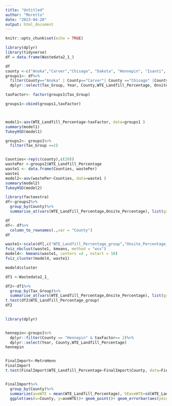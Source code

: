 ```yaml
---
title: "Untitled"
author: "Moretto"
date: "2023-04-20"
output: html_document
---
```


```r
knitr::opts_chunk$set(echo = TRUE)
```

```r
library(dplyr)
library(tidyverse)
df = data.frame(Wastedata2_1_)

df
county <-c("Anoka","Carver","Chisago", "Dakota", "Hennepin", "Isanti", "Le Sueur", "Mille Lacs", "Ramsey", "Scott", "Sherburne", "Washington", "Wright")
groups1<- df%>%
  filter(County=="Anoka" | County=="Carver"| County =="Chisago" |County=="Dakota" | County=="Hennepin"| County =="Isanti"| County =="Le Sueur" |County=="Mille Lacs" | County=="Ramsey"| County =="Scott"|County=="Sherburne" | County=="Washington"| County =="Wright")%>%
  dplyr::select(Tax_Group, Year, County,WTE_Landfill_Percentage, Onsite_Percentage)

taxFactor<- factor(groups1$Tax_Group)

groups1<-cbind(groups1,taxFactor)



model1<-aov(WTE_Landfill_Percentage~taxFactor, data=groups1 )
summary(model1)
TukeyHSD(model1)

```

```r

groups2<- groups1%>%
  filter(Tax_Group ==2)


Counties<-rep(c(county),c(20))
wastePer <-groups2$WTE_Landfill_Percentage
waste1 <- data.frame(Counties, wastePer)
waste1
model2<-aov(wastePer~Counties, data=waste1 )
summary(model2)
TukeyHSD(model2)
```



```r
library(factoextra)
df<-groups2%>%
  group_by(County)%>%
  summarise_at(vars(WTE_Landfill_Percentage,Onsite_Percentage), list(group = mean))

df
df<- df%>%
  column_to_rownames(.,var = "County")
df

waste1<-scale(df[,c("WTE_Landfill_Percentage_group","Onsite_Percentage_group")])
fviz_nbclust(waste1, kmeans, method = "wss")
model4<- kmeans(waste1, centers =4 , nstart = 10)
fviz_cluster(model4, waste1)

model4$cluster
```
```r
df1 <-Wastedata2_1_

df2<-df1%>%
  group_by(Tax_Group)%>%
  summarise_at(vars(WTE_Landfill_Percentage,Onsite_Percentage), list(group = mean))
t.test(df2$WTE_Landfill_Percentage_group)
df2
  
```
```r
library(dplyr)


hennepin<-groups1%>%
  dplyr::filter(County == "Hennepin" & taxFactor== 2)%>%
  dplyr::select(Year, County,WTE_Landfill_Percentage)
hennepin


FinalImport<-MetroHenn
FinalImport
t.test(FinalImport$WTE_Landfill_Percentage~FinalImport$County, data=FinalImport, alternative ="two.side")


FinalImport%>%
  group_by(County)%>%
  summarize(aveWTE = mean(WTE_Landfill_Percentage), SEaveWTE=sd(WTE_Landfill_Percentage)/sqrt(length(WTE_Landfill_Percentage)),tstar = qt(1-.05/2, length(WTE_Landfill_Percentage)-1))%>%
  ggplot(aes(x=County, y=aveWTE))+ geom_point()+ geom_errorbar(aes(ymin = aveWTE-tstar*SEaveWTE, ymax = aveWTE+tstar*SEaveWTE))
```

